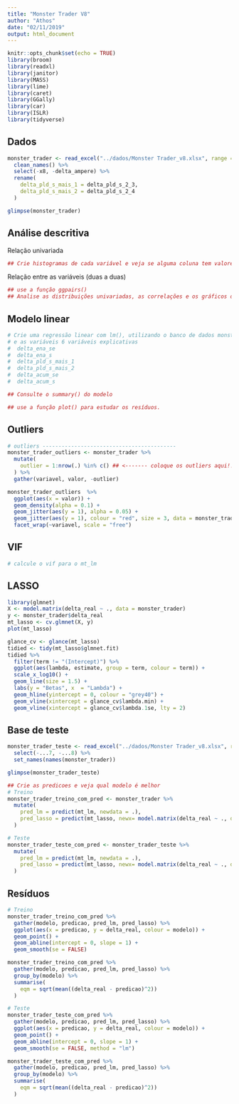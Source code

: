 ```yaml
---
title: "Monster Trader V8"
author: "Athos"
date: "02/11/2019"
output: html_document
---
```


```r
knitr::opts_chunk$set(echo = TRUE)
library(broom)
library(readxl)
library(janitor)
library(MASS)
library(lime)
library(caret)
library(GGally)
library(car)
library(ISLR)
library(tidyverse)
```

## Dados

```r
monster_trader <- read_excel("../dados/Monster Trader_v8.xlsx", range = "CM2196:CU2626") %>%
  clean_names() %>%
  select(-x8, -delta_ampere) %>%
  rename(
    delta_pld_s_mais_1 = delta_pld_s_2_3,
    delta_pld_s_mais_2 = delta_pld_s_2_4
  )

glimpse(monster_trader)
```

## Análise descritiva

Relação univariada

```r
## Crie histogramas de cada variável e veja se alguma coluna tem valores faltantes (NAs)
```

Relação entre as variáveis (duas a duas)

```r
## use a função ggpairs()
## Analise as distribuições univariadas, as correlações e os gráficos de dispersão.
```

## Modelo linear

```r
# Crie uma regressão linear com lm(), utilizando o banco de dados monster_trader
# e as variáveis 6 variáveis explicativas
#  delta_ena_se
#  delta_ena_s
#  delta_pld_s_mais_1
#  delta_pld_s_mais_2
#  delta_acum_se
#  delta_acum_s
```


```r
## Consulte o summary() do modelo
```

```r
## use a função plot() para estudar os resíduos.
```


## Outliers

```r
# outliers ------------------------------------------
monster_trader_outliers <- monster_trader %>%
  mutate(
    outlier = 1:nrow(.) %in% c() ## <------- coloque os outliers aqui!!!!
  ) %>%
  gather(variavel, valor, -outlier)

monster_trader_outliers  %>%
  ggplot(aes(x = valor)) +
  geom_density(alpha = 0.1) +
  geom_jitter(aes(y = 1), alpha = 0.05) +
  geom_jitter(aes(y = 1), colour = "red", size = 3, data = monster_trader_outliers %>% filter(outlier)) +
  facet_wrap(~variavel, scale = "free")
```

## VIF

```r
# calcule o vif para o mt_lm
```



## LASSO

```r
library(glmnet)
X <- model.matrix(delta_real ~ ., data = monster_trader)
y <- monster_trader$delta_real
mt_lasso <- cv.glmnet(X, y)
plot(mt_lasso)

glance_cv <- glance(mt_lasso)
tidied <- tidy(mt_lasso$glmnet.fit)
tidied %>%
  filter(term != "(Intercept)") %>%
  ggplot(aes(lambda, estimate, group = term, colour = term)) +
  scale_x_log10() +
  geom_line(size = 1.5) +
  labs(y = "Betas", x  = "Lambda") +
  geom_hline(yintercept = 0, colour = "grey40") +
  geom_vline(xintercept = glance_cv$lambda.min) +
  geom_vline(xintercept = glance_cv$lambda.1se, lty = 2) 
```

## Base de teste

```r
monster_trader_teste <- read_excel("../dados/Monster Trader_v8.xlsx", range = "CM2627:CU2655", col_names = FALSE) %>%
  select(-...7, -...8) %>%
  set_names(names(monster_trader))

glimpse(monster_trader_teste)
```

```r
## Crie as predicoes e veja qual modelo é melhor
# Treino
monster_trader_treino_com_pred <- monster_trader %>%
  mutate(
    pred_lm = predict(mt_lm, newdata = .),
    pred_lasso = predict(mt_lasso, newx= model.matrix(delta_real ~ ., data = .), s = "lambda.1se")
  )

# Teste
monster_trader_teste_com_pred <- monster_trader_teste %>%
  mutate(
    pred_lm = predict(mt_lm, newdata = .),
    pred_lasso = predict(mt_lasso, newx= model.matrix(delta_real ~ ., data = .), s = "lambda.1se")
  )
```

## Resíduos

```r
# Treino
monster_trader_treino_com_pred %>%
  gather(modelo, predicao, pred_lm, pred_lasso) %>%
  ggplot(aes(x = predicao, y = delta_real, colour = modelo)) +
  geom_point() +
  geom_abline(intercept = 0, slope = 1) +
  geom_smooth(se = FALSE)

monster_trader_treino_com_pred %>%
  gather(modelo, predicao, pred_lm, pred_lasso) %>%
  group_by(modelo) %>%
  summarise(
    eqm = sqrt(mean((delta_real - predicao)^2))
  )
```


```r
# Teste
monster_trader_teste_com_pred %>%
  gather(modelo, predicao, pred_lm, pred_lasso) %>%
  ggplot(aes(x = predicao, y = delta_real, colour = modelo)) +
  geom_point() +
  geom_abline(intercept = 0, slope = 1) +
  geom_smooth(se = FALSE, method = "lm")

monster_trader_teste_com_pred %>%
  gather(modelo, predicao, pred_lm, pred_lasso) %>%
  group_by(modelo) %>%
  summarise(
    eqm = sqrt(mean((delta_real - predicao)^2))
  )
```


